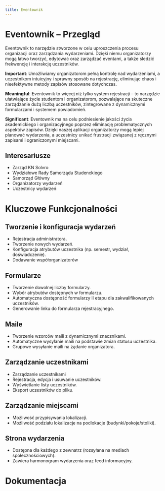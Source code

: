 ```yaml
---
title: Eventownik
---
```



# Eventownik – Przegląd

Eventownik to narzędzie stworzone w celu uproszczenia procesu organizacji oraz zarządzania wydarzeniami. Dzięki niemu organizatorzy mogą łatwo tworzyć, edytować oraz zarządzać eventami, a także śledzić frekwencję i interakcję uczestników.

**Important**: Umożliwiamy organizatorom pełną kontrolę nad wydarzeniami, a uczestnikom intuicyjny i sprawny sposób na rejestrację, eliminując chaos i nieefektywne metody zapisów stosowane dotychczas.

**Meaningful**: Eventownik to więcej niż tylko system rejestracji – to narzędzie ułatwiające życie studentom i organizatorom, pozwalające na skuteczne zarządzanie dużą liczbą uczestników, zintegrowane z dynamicznymi formularzami i systemem powiadomień.

**Significant**: Eventownik ma na celu podniesienie jakości życia akademickiego i organizacyjnego poprzez eliminację problematycznych aspektów zapisów. Dzięki naszej aplikacji organizatorzy mogą lepiej planować wydarzenia, a uczestnicy unikać frustracji związanej z ręcznymi zapisami i ograniczonymi miejscami.

## Interesariusze

- Zarząd KN Solvro
- Wydziałowe Rady Samorządu Studenckiego
- Samorząd Główny
- Organizatorzy wydarzeń
- Uczestnicy wydarzeń

# Kluczowe Funkcjonalności

## Tworzenie i konfiguracja wydarzeń

- Rejestracja administratora.
- Tworzenie nowych wydarzeń.
- Konfiguracja atrybutów uczestnika (np. semestr, wydział, doświadczenie).
- Dodawanie współorganizatorów

## Formularze

- Tworzenie dowolnej liczby formularzy.
- Wybór atrybutów dostępnych w formularzu.
- Automatyczna dostępność formularzy II etapu dla zakwalifikowanych uczestników.
- Generowanie linku do formularza rejestracyjnego.

## Maile

- Tworzenie wzorców maili z dynamicznymi znacznikami.
- Automatyczne wysyłanie maili na podstawie zmian statusu uczestnika.
- Grupowe wysyłanie maili na żądanie organizatora.

## Zarządzanie uczestnikami

- Zarządzanie uczestnikami
- Rejestracja, edycja i usuwanie uczestników.
- Wyświetlanie listy uczestników.
- Eksport uczestników do pliku.

## Zarządzanie miejscami

- Możliwość przypisywania lokalizacji.
- Możliwość podziału lokalizacje na podlokacje (budynki/pokoje/stoliki).

## Strona wydarzenia

- Dostępna dla każdego z zewnatrz (rozsyłana na mediach społecznościowych).
- Zawiera harmonogram wydarzenia oraz feed informacyjny.

# Dokumentacja

<LinkCard title="Strona eventownika" href="https://eventownik.solvro.pl/" />
<LinkCard
  title="web-eventownik-v2"
  href="https://github.com/Solvro/backend-eventownik"
/>
<LinkCard
  title="backend-eventownik"
  href="https://github.com/Solvro/web-eventownik-v2"
/>
<LinkCard
  title="Backend api docs"
  href="https://api.eventownik.solvro.pl/docs#tag/v1"
/>
<LinkCard
  title="Portfolio Solvro"
  href="https://solvro.pwr.edu.pl/pl/portfolio/eventownik/"
/>
